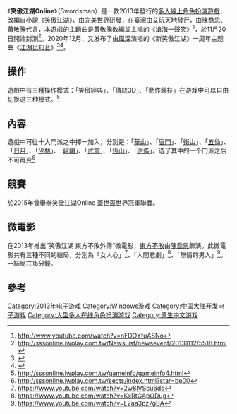 {{NoteTA
| G1=Games
}}

《'''笑傲江湖Online'''》（Swordsman）是一款2013年發行的[[大型多人線上角色扮演遊戲|多人線上角色扮演遊戲]]，改編自小說《[[笑傲江湖|笑傲江湖]]》，由[[完美世界|完美世界]]研發，在臺灣由[[艾玩天地|艾玩天地]]發行，由[[陳喬恩|陳喬恩]]、[[蕭敬騰|蕭敬騰]]代言，本遊戲的主題曲是蕭敬騰改編並主唱的《[[滄海一聲笑|滄海一聲笑]]》<ref>http://www.youtube.com/watch?v=nFDOYfuASNo</ref>，於11月20日開始封測<ref>http://sssonline.iwplay.com.tw/NewsList/newsevent/20131112/5518.html</ref>。2020年12月，又发布了由[[周深|周深]]演唱的《新笑傲江湖》一周年主题曲《[[江湖觅知音|江湖觅知音]]》<ref>{{cite web |title=绘就江湖画景 周深全新单曲《江湖觅知音》上线 |url=https://www.sohu.com/a/438976505_115487 |website=搜狐音乐 |accessdate=2020-12-18}}</ref><ref>{{cite news |title=20201218 周深Charlie Zhou Shen《江湖觅知音》新笑傲江湖手游一周年主题曲MV |url=https://www.youtube.com/watch?v=HiHvebomt1k |work=周深粉丝后援会Zhou Shen Fan Club |date=2020-12-18}}</ref>。

== 操作 ==
遊戲中有三種操作模式：「笑傲經典」、「傳統3D」、「動作競技」在游戏中可以自由切换这三种模式。<ref>http://sssonline.iwplay.com.tw/gameinfo/gameinfo4.html</ref>

== 內容 ==
遊戲中可從十大門派之中擇一加入，分別是：「[[華山|華山]]」、「[[唐門|唐門]]」、「[[衡山|衡山]]」、「[[五仙|五仙]]」、「[[日月|日月]]」、「[[少林|少林]]」、「[[峨嵋|峨嵋]]」、「[[武當|武當]]」、「[[恆山|恆山]]」、「[[逍遙|逍遙]]」。选了其中的一个门派之后不可再变<ref>http://sssonline.iwplay.com.tw/sects/index.html?star=be00</ref>

== 競賽 ==
於2015年曾舉辦笑傲江湖Online 蓋世盃世界冠軍聯賽。

== 微電影 ==
在2013年推出“笑傲江湖 東方不敗外傳”微電影，[[東方不敗|東方不敗]]由[[陳喬恩|陳喬恩]]飾演。此微電影共有三種不同的結局，分別為「女人心」<ref>https://www.youtube.com/watch?v=2w8lVScu6ds</ref>、「人間悲劇」<ref>https://www.youtube.com/watch?v=KxRtGApODug</ref>、「無情的男人」<ref>https://www.youtube.com/watch?v=L2aa3pz7gBA</ref>。一結局共15分鐘。

== 參考 ==
{{reflist}}

[[Category:2013年电子游戏|Category:2013年电子游戏]]
[[Category:Windows游戏|Category:Windows游戏]]
[[Category:中国大陆开发电子游戏|Category:中国大陆开发电子游戏]]
[[Category:大型多人在线角色扮演游戏|Category:大型多人在线角色扮演游戏]]
[[Category:原生中文游戏|Category:原生中文游戏]]

{{mmorpg-videogame-stub}}
